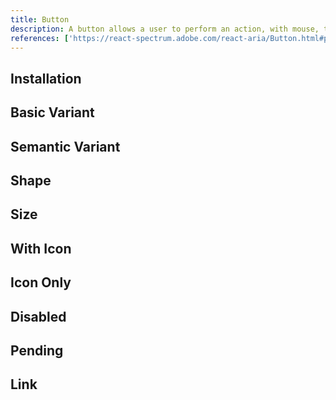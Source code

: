 ```yaml
---
title: Button
description: A button allows a user to perform an action, with mouse, touch, and keyboard interactions.
references: ['https://react-spectrum.adobe.com/react-aria/Button.html#props']
---
```


## Installation
<Install component='button' />

## Basic Variant
<Demo center component='buttons/button/button-basic-demo' />


## Semantic Variant
<Demo center component='buttons/button/button-variant-demo' />

## Shape
<Demo center component='buttons/button/button-shape-demo' />

## Size
<Demo center component='buttons/button/button-size-demo' />

## With Icon
<Demo center component='buttons/button/button-icon-demo' />

## Icon Only
<Demo center component='buttons/button/button-icon-only-demo' />

## Disabled
<Demo center component='buttons/button/button-disabled-demo' />

## Pending
<Demo center component='buttons/button/button-loader-demo' />

## Link
<Demo center component='buttons/button/button-link-demo' />
